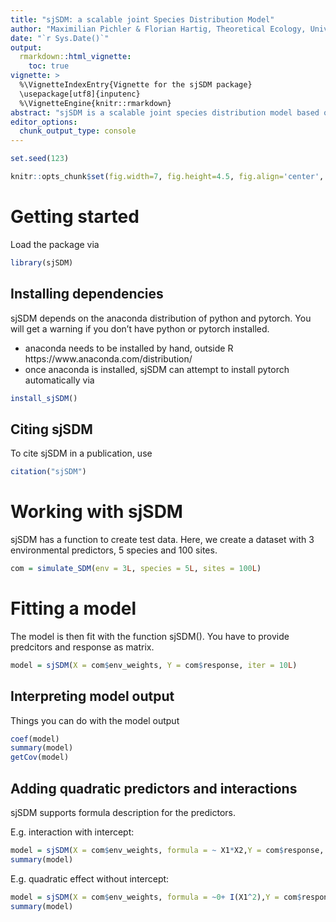 ---
title: "sjSDM: a scalable joint Species Distribution Model"
author: "Maximilian Pichler & Florian Hartig, Theoretical Ecology, University of Regensburg"
date: "`r Sys.Date()`"
output: 
  rmarkdown::html_vignette:
    toc: true
vignette: >
  %\VignetteIndexEntry{Vignette for the sjSDM package}
  \usepackage[utf8]{inputenc}
  %\VignetteEngine{knitr::rmarkdown}
abstract: "sjSDM is a scalable joint species distribution model based on Monte-Carlo intergration of the joint likelihood. \n \n \n"
editor_options: 
  chunk_output_type: console
---

```{r, echo = F, message = F}
set.seed(123)
```


```{r global_options, include=FALSE}
knitr::opts_chunk$set(fig.width=7, fig.height=4.5, fig.align='center', warning=FALSE, message=FALSE, cache = F)
```


# Getting started 

Load the package via 

```{r}
library(sjSDM)
```


## Installing dependencies

sjSDM depends on the anaconda distribution of python and pytorch. You will get a warning if you don't have python or pytorch installed.

* anaconda needs to be installed by hand, outside R https://www.anaconda.com/distribution/
* once anaconda is installed, sjSDM can attempt to install pytorch automatically via 

```{r, eval = F}
install_sjSDM()
```

## Citing sjSDM

To cite sjSDM in a publication, use 

```{r}
citation("sjSDM")
```


# Working with sjSDM

sjSDM has a function to create test data. Here, we create a dataset with 3 environmental predictors, 5 species and 100 sites.

```{r}
com = simulate_SDM(env = 3L, species = 5L, sites = 100L)
```

# Fitting a model

The model is then fit with the function sjSDM(). You have to provide predcitors and response as matrix. 

```{r}
model = sjSDM(X = com$env_weights, Y = com$response, iter = 10L)
```


## Interpreting model output

Things you can do with the model output

```{r}
coef(model)
summary(model)
getCov(model)
```

## Adding quadratic predictors and interactions

sjSDM supports formula description for the predictors.

E.g. interaction with intercept:
```{r}
model = sjSDM(X = com$env_weights, formula = ~ X1*X2,Y = com$response, iter = 10L)
summary(model)

```

E.g. quadratic effect without intercept:
```{r}
model = sjSDM(X = com$env_weights, formula = ~0+ I(X1^2),Y = com$response, iter = 10L)
summary(model)
```








